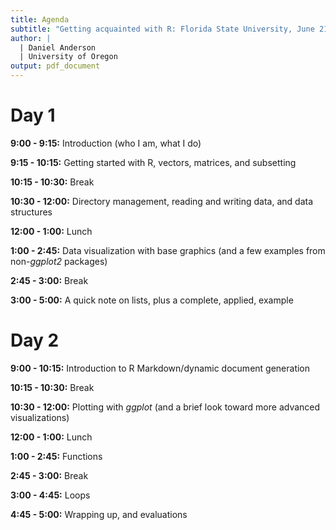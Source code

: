 ```yaml
---
title: Agenda
subtitle: "Getting acquainted with R: Florida State University, June 21-22"
author: |
  | Daniel Anderson
  | University of Oregon
output: pdf_document
---
```


# Day 1

**9:00 - 9:15:** Introduction (who I am, what I do)

**9:15 - 10:15:** Getting started with R, vectors, matrices, and subsetting

**10:15 - 10:30:** Break

**10:30 - 12:00:** Directory management, reading and writing data, and data structures

**12:00 - 1:00:** Lunch

**1:00 - 2:45:** Data visualization with base graphics (and a few examples from non-*ggplot2* packages)

**2:45 - 3:00:** Break

**3:00 - 5:00:** A quick note on lists, plus a complete, applied, example

# Day 2

**9:00 - 10:15:** Introduction to R Markdown/dynamic document generation

**10:15 - 10:30:** Break

**10:30 - 12:00:** Plotting with *ggplot* (and a brief look toward more advanced visualizations)

**12:00 - 1:00:** Lunch

**1:00 - 2:45:** Functions

**2:45 - 3:00:** Break

**3:00 - 4:45:** Loops

**4:45 - 5:00:** Wrapping up, and evaluations